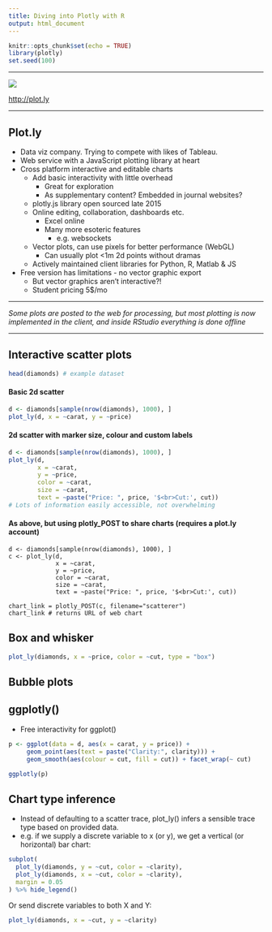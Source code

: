 ```yaml
---
title: Diving into Plotly with R
output: html_document
---
```

```r
knitr::opts_chunk$set(echo = TRUE)
library(plotly)
set.seed(100)
```

---

![](logo.png)

[http://plot.ly](http://plot.ly)

---

## Plot.ly

- Data viz company. Trying to compete with likes of Tableau.
- Web service with a JavaScript plotting library at heart
- Cross platform interactive and editable charts
    - Add basic interactivity with little overhead
        - Great for exploration
        - As supplementary content? Embedded in journal websites?
    - plotly.js library open sourced late 2015
    - Online editing, collaboration, dashboards etc.
        - Excel online
        - Many more esoteric features
            - e.g. websockets
    - Vector plots, can use pixels for better performance (WebGL)
        - Can usually plot <1m 2d points without dramas
    - Actively maintained client libraries for Python, R, Matlab & JS
- Free version has limitations - no vector graphic export
    - But vector graphics aren't interactive?!
    - Student pricing 5$/mo

---

*Some plots are posted to the web for processing, but most plotting is now implemented in the client, and inside RStudio everything is done offline*

---

## Interactive scatter plots
``` r
head(diamonds) # example dataset
```

#### Basic 2d scatter
```r
d <- diamonds[sample(nrow(diamonds), 1000), ]
plot_ly(d, x = ~carat, y = ~price)
```

#### 2d scatter with marker size, colour and custom labels
```r
d <- diamonds[sample(nrow(diamonds), 1000), ]
plot_ly(d,
        x = ~carat,
        y = ~price,
        color = ~carat,
        size = ~carat,
        text = ~paste("Price: ", price, '$<br>Cut:', cut))
# Lots of information easily accessible, not overwhelming
```

#### As above, but using plotly_POST to share charts (requires a plot.ly account)
```
d <- diamonds[sample(nrow(diamonds), 1000), ]
c <- plot_ly(d,
             x = ~carat,
             y = ~price,
             color = ~carat,
             size = ~carat,
             text = ~paste("Price: ", price, '$<br>Cut:', cut))

chart_link = plotly_POST(c, filename="scatterer")
chart_link # returns URL of web chart
```

## Box and whisker
``` r
plot_ly(diamonds, x = ~price, color = ~cut, type = "box")
```

## Bubble plots

## ggplotly()
- Free interactivity for ggplot()  
``` r
p <- ggplot(data = d, aes(x = carat, y = price)) +
     geom_point(aes(text = paste("Clarity:", clarity))) +
     geom_smooth(aes(colour = cut, fill = cut)) + facet_wrap(~ cut)

ggplotly(p)
```



## Chart type inference
- Instead of defaulting to a scatter trace, plot_ly() infers a sensible trace type based on provided data.
- e.g. if we supply a discrete variable to x (or y), we get a vertical (or horizontal) bar chart:
``` r
subplot(
  plot_ly(diamonds, y = ~cut, color = ~clarity),
  plot_ly(diamonds, x = ~cut, color = ~clarity),
  margin = 0.05
) %>% hide_legend() 
```
Or send discrete variables to both X and Y:
``` r
plot_ly(diamonds, x = ~cut, y = ~clarity)
```